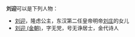 '''刘迎'''可以是下列人物：
* [[刘迎|刘迎]]，隆虑公主，东汉第二任皇帝明帝[[汉明帝|刘庄]]的女儿
* [[刘迎_(金朝)|刘迎 (金朝)]]，字无党，号无诤居士，金代诗人

{{disambig|Cat=二字刘姓人名消歧义|ying}}
